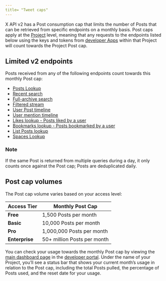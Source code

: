 ```yaml
---
title= "Tweet caps"
---
```


X API v2 has a Post consumption cap that limits the number of Posts that can be retrieved from specific endpoints on a monthly basis. Post caps apply at the [Project](/resources/fundamentals/projects) level, meaning that any requests to the endpoints listed below using the keys and tokens from [developer Apps](/resources/fundamentals/developer-apps) within that Project will count towards the Project Post cap.

## Limited v2 endpoints

Posts received from any of the following endpoints count towards this monthly Post cap:

- [Posts Lookup](/x-api/posts/lookup/introduction)
- [Recent search](/x-api/posts/counts/introduction)
- [Full-archive search](/x-api/posts/counts/introduction)
- [Filtered stream](/x-api/posts/filtered-stream)
- [User Post timeline](/x-api/posts/timelines)
- [User mention timeline](/x-api/posts/timelines)
- [Likes lookup - Posts liked by a user](/x-api/posts/likes)
- [Bookmarks lookup - Posts bookmarked by a user](/x-api/posts/bookmarks/introduction)
- [List Posts lookup](/x-api/lists/list-tweets/introduction)
- [Spaces Lookup](/x-api/spaces/lookup/introduction)

### Note

If the same Post is returned from multiple queries during a day, it only counts once against the Post cap; Posts are deduplicated daily.

## Post cap volumes

The Post cap volume varies based on your access level:

| Access Tier   | Monthly Post Cap                |
|---------------|---------------------------------|
| **Free**      | 1,500 Posts per month           |
| **Basic**     | 10,000 Posts per month          |
| **Pro**       | 1,000,000 Posts per month       |
| **Enterprise**| 50+ million Posts per month     |

You can check your usage towards the monthly Post cap by viewing the [main dashboard page](https://developer.x.com/content/developer-twitter/en/portal/dashboard) in the [developer portal](/resources/fundamentals/developer-portal). Under the name of your Project, you’ll see a status bar that shows your current month’s usage in relation to the Post cap, including the total Posts pulled, the percentage of Posts used, and the reset date for your usage.
